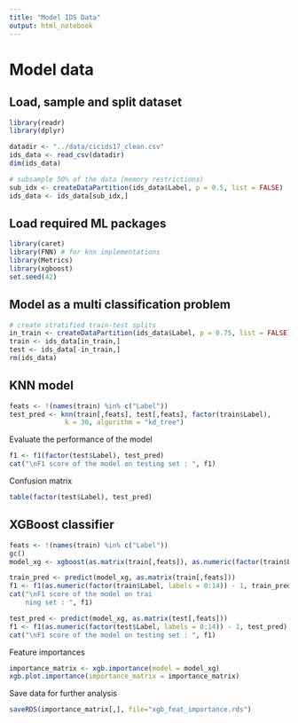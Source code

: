 ```yaml
---
title: "Model IDS Data"
output: html_notebook
---
```



# Model data

## Load, sample and split dataset

```r
library(readr)
library(dplyr)

datadir <- "../data/cicids17_clean.csv"
ids_data <- read_csv(datadir)
dim(ids_data)
```

```r
# subsample 50% of the data (memory restrictions)
sub_idx <- createDataPartition(ids_data$Label, p = 0.5, list = FALSE) 
ids_data <- ids_data[sub_idx,]
```

## Load required ML packages

```r
library(caret)
library(FNN) # for knn implementations
library(Metrics)
library(xgboost)
set.seed(42)
```



## Model as a multi classification problem


```r
# create stratified train-test splits
in_train <- createDataPartition(ids_data$Label, p = 0.75, list = FALSE)
train <- ids_data[in_train,]
test <- ids_data[-in_train,]
rm(ids_data)
```




## KNN model

```r
feats <- !(names(train) %in% c("Label"))
test_pred <- knn(train[,feats], test[,feats], factor(train$Label),
              k = 30, algorithm = "kd_tree")
```

Evaluate the performance of the model

```r
f1 <- f1(factor(test$Label), test_pred)
cat("\nF1 score of the model on testing set : ", f1)
```

Confusion matrix

```r
table(factor(test$Label), test_pred)
```

## XGBoost classifier

```r
feats <- !(names(train) %in% c("Label"))
gc()
model_xg <- xgboost(as.matrix(train[,feats]), as.numeric(factor(train$Label, labels = 0:14)) - 1, nthread = 4, nrounds = 20, objective = "multi:softmax", verbose = 2, num_class=length(levels(factor(train$Label))))
```

```r
train_pred <- predict(model_xg, as.matrix(train[,feats]))
f1 <- f1(as.numeric(factor(train$Label, labels = 0:14)) - 1, train_pred)
cat("\nF1 score of the model on trai
    ning set : ", f1)

test_pred <- predict(model_xg, as.matrix(test[,feats]))
f1 <- f1(as.numeric(factor(test$Label, labels = 0:14)) - 1, test_pred)
cat("\nF1 score of the model on testing set : ", f1)
```

Feature importances

```r
importance_matrix <- xgb.importance(model = model_xg)
xgb.plot.importance(importance_matrix = importance_matrix)
```

Save data for further analysis

```r
saveRDS(importance_matrix[,], file="xgb_feat_importance.rds")
```
